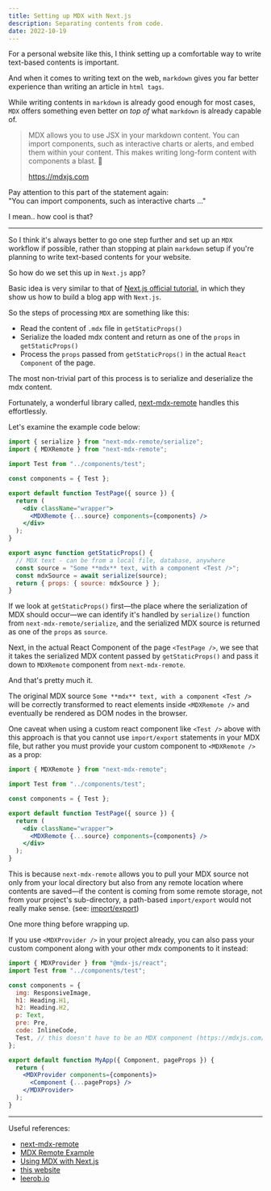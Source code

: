 ```yaml
---
title: Setting up MDX with Next.js
description: Separating contents from code.
date: 2022-10-19
---
```


For a personal website like this, I think setting up a comfortable way to write text-based contents is important.

And when it comes to writing text on the web, `markdown` gives you far better experience than writing an article in `html tags`.

While writing contents in `markdown` is already good enough for most cases, `MDX` offers something even better _on top of_ what `markdown` is already capable of.

> MDX allows you to use JSX in your markdown content. You can import components, such as interactive charts or alerts, and embed them within your content. This makes writing long-form content with components a blast. 🚀
>
> https://mdxjs.com

Pay attention to this part of the statement again:  
"You can import components, such as interactive charts ..."

I mean.. how cool is that?

<ChartExample />

---

So I think it's always better to go one step further and set up an `MDX` workflow if possible, rather than stopping at plain `markdown` setup if you're planning to write text-based contents for your website.

So how do we set this up in `Next.js` app?

Basic idea is very similar to that of [Next.js official tutorial](https://nextjs.org/learn/basics/create-nextjs-app), in which they show us how to build a blog app with `Next.js`.

So the steps of processing `MDX` are something like this:

- Read the content of `.mdx` file in `getStaticProps()`
- Serialize the loaded mdx content and return as one of the `props` in `getStaticProps()`
- Process the `props` passed from `getStaticProps()` in the actual `React Component` of the page.

The most non-trivial part of this process is to serialize and deserialize the mdx content.

Fortunately, a wonderful library called, [next-mdx-remote](https://github.com/hashicorp/next-mdx-remote) handles this effortlessly.

Let's examine the example code below:

```jsx
import { serialize } from "next-mdx-remote/serialize";
import { MDXRemote } from "next-mdx-remote";

import Test from "../components/test";

const components = { Test };

export default function TestPage({ source }) {
  return (
    <div className="wrapper">
      <MDXRemote {...source} components={components} />
    </div>
  );
}

export async function getStaticProps() {
  // MDX text - can be from a local file, database, anywhere
  const source = "Some **mdx** text, with a component <Test />";
  const mdxSource = await serialize(source);
  return { props: { source: mdxSource } };
}
```

If we look at `getStaticProps()` first&mdash;the place where the serialization of MDX should occur&mdash;we can identify it's handled by `serialize()` function from `next-mdx-remote/serialize`, and the serialized MDX source is returned as one of the `props` as `source`.

Next, in the actual React Component of the page `<TestPage />`, we see that it takes the serialized MDX content passed by `getStaticProps()` and pass it down to `MDXRemote` component from `next-mdx-remote`.

And that's pretty much it.

The original MDX source `Some **mdx** text, with a component <Test />` will be correctly transformed to react elements inside `<MDXRemote />` and eventually be rendered as DOM nodes in the browser.

One caveat when using a custom react component like `<Test />` above with this approach is that you cannot use `import/export` statements in your MDX file, but rather you must provide your custom component to `<MDXRemote />` as a prop:

```jsx
import { MDXRemote } from "next-mdx-remote";

import Test from "../components/test";

const components = { Test };

export default function TestPage({ source }) {
  return (
    <div className="wrapper">
      <MDXRemote {...source} components={components} />
    </div>
  );
}
```

This is because `next-mdx-remote` allows you to pull your MDX source not only from your local directory but also from any remote location where contents are saved&mdash;if the content is coming from some remote storage, not from your project's sub-directory, a path-based `import/export` would not really make sense. (see: [import/export](https://github.com/hashicorp/next-mdx-remote#import--export))

One more thing before wrapping up.

If you use `<MDXProvider />` in your project already, you can also pass your custom component along with your other mdx components to it instead:

```jsx title="my_next_project/pages/_app.jsx"
import { MDXProvider } from "@mdx-js/react";
import Test from "../components/test";

const components = {
  img: ResponsiveImage,
  h1: Heading.H1,
  h2: Heading.H2,
  p: Text,
  pre: Pre,
  code: InlineCode,
  Test, // this doesn't have to be an MDX component (https://mdxjs.com/table-of-components/#components)
};

export default function MyApp({ Component, pageProps }) {
  return (
    <MDXProvider components={components}>
      <Component {...pageProps} />
    </MDXProvider>
  );
}
```

---

Useful references:

- [next-mdx-remote](https://github.com/hashicorp/next-mdx-remote#import--export)
- [MDX Remote Example](https://github.com/vercel/next.js/tree/canary/examples/with-mdx-remote)
- [Using MDX with Next.js](https://nextjs.org/docs/advanced-features/using-mdx)
- [this website](https://github.com/sookmax/website)
- [leerob.io](https://github.com/leerob/leerob.io)
